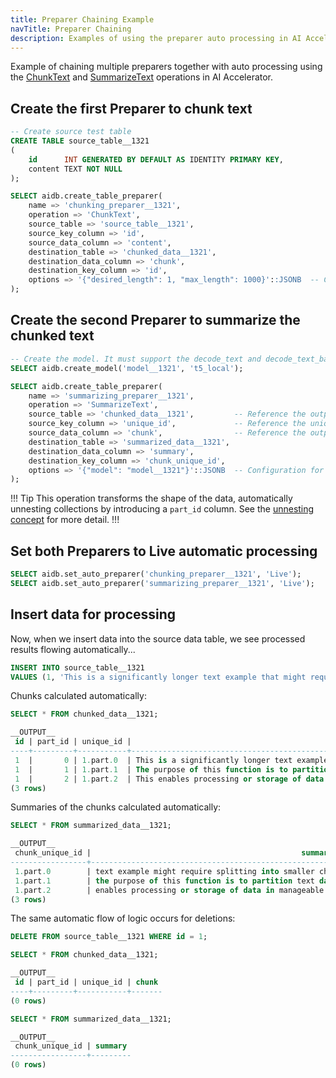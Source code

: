 ```yaml
---
title: Preparer Chaining Example
navTitle: Preparer Chaining
description: Examples of using the preparer auto processing in AI Accelerator.
---
```


Example of chaining multiple preparers together with auto processing using the [ChunkText](../primitives#chunk-text) and [SummarizeText](../primitives#summarize-text) operations in AI Accelerator.

## Create the first Preparer to chunk text

```sql
-- Create source test table
CREATE TABLE source_table__1321
(
    id      INT GENERATED BY DEFAULT AS IDENTITY PRIMARY KEY,
    content TEXT NOT NULL
);

SELECT aidb.create_table_preparer(
    name => 'chunking_preparer__1321',
    operation => 'ChunkText',
    source_table => 'source_table__1321',
    source_key_column => 'id',
    source_data_column => 'content',
    destination_table => 'chunked_data__1321',
    destination_data_column => 'chunk',
    destination_key_column => 'id',
    options => '{"desired_length": 1, "max_length": 1000}'::JSONB  -- Configuration for the ChunkText operation
);
```

## Create the second Preparer to summarize the chunked text

```sql
-- Create the model. It must support the decode_text and decode_text_batch operations.
SELECT aidb.create_model('model__1321', 't5_local');

SELECT aidb.create_table_preparer(
    name => 'summarizing_preparer__1321',
    operation => 'SummarizeText',
    source_table => 'chunked_data__1321',         -- Reference the output from the ChunkText preparer
    source_key_column => 'unique_id',             -- Reference the unique column from the output of the ChunkText preparer
    source_data_column => 'chunk',                -- Reference the output from the ChunkText preparer
    destination_table => 'summarized_data__1321',
    destination_data_column => 'summary',
    destination_key_column => 'chunk_unique_id',
    options => '{"model": "model__1321"}'::JSONB  -- Configuration for the SummarizeText operation
);
```

!!! Tip
This operation transforms the shape of the data, automatically unnesting collections by introducing a `part_id` column. See the [unnesting concept](../concepts#unnesting) for more detail.
!!!

## Set both Preparers to Live automatic processing

```sql
SELECT aidb.set_auto_preparer('chunking_preparer__1321', 'Live');
SELECT aidb.set_auto_preparer('summarizing_preparer__1321', 'Live');
```

## Insert data for processing

Now, when we insert data into the source data table, we see processed results flowing automatically...

```sql
INSERT INTO source_table__1321
VALUES (1, 'This is a significantly longer text example that might require splitting into smaller chunks. The purpose of this function is to partition text data into segments of a specified maximum length, for example, this sentence 145 is characters. This enables processing or storage of data in manageable parts.');
```

Chunks calculated automatically:

```sql
SELECT * FROM chunked_data__1321;

__OUTPUT__
 id | part_id | unique_id |                                                                       chunk
----+---------+-----------+---------------------------------------------------------------------------------------------------------------------------------------------------
 1  |       0 | 1.part.0  | This is a significantly longer text example that might require splitting into smaller chunks.
 1  |       1 | 1.part.1  | The purpose of this function is to partition text data into segments of a specified maximum length, for example, this sentence 145 is characters.
 1  |       2 | 1.part.2  | This enables processing or storage of data in manageable parts.
(3 rows)
```

Summaries of the chunks calculated automatically:

```sql
SELECT * FROM summarized_data__1321;

__OUTPUT__
 chunk_unique_id |                                               summary
-----------------+------------------------------------------------------------------------------------------------------
 1.part.0        | text example might require splitting into smaller chunks .
 1.part.1        | the purpose of this function is to partition text data into segments of a specified maximum length .
 1.part.2        | enables processing or storage of data in manageable parts .
(3 rows)
```

The same automatic flow of logic occurs for deletions:

```sql
DELETE FROM source_table__1321 WHERE id = 1;
```

```sql
SELECT * FROM chunked_data__1321;

__OUTPUT__
 id | part_id | unique_id | chunk
----+---------+-----------+-------
(0 rows)
```

```sql
SELECT * FROM summarized_data__1321;

__OUTPUT__
 chunk_unique_id | summary
-----------------+---------
(0 rows)
```
